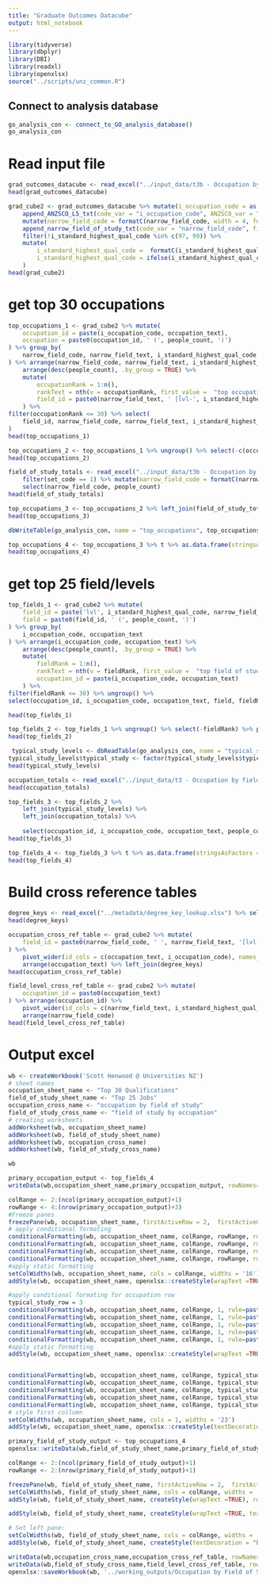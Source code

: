 ```yaml
---
title: "Graduate Outcomes Datacube"
output: html_notebook
---
```



```r
library(tidyverse)
library(dbplyr)
library(DBI)
library(readxl)
library(openxlsx)
source("../scripts/unz_common.R")
```

## Connect to analysis database

```r
go_analysis_con <- connect_to_GO_analysis_database()
go_analysis_con
```

# Read input file
```r
grad_outcomes_datacube <- read_excel("../input_data/t3b - Occupation by narrow field of study- checked.xlsx", sheet = "Occupation by narrow study", skip=4)
head(grad_outcomes_datacube)
```


```r
grad_cube2 <- grad_outcomes_datacube %>% mutate(i_occupation_code = as.character(i_occupation_code)) %>% 
    append_ANZSCO_L5_txt(code_var = "i_occupation_code", ANZSCO_var = "occupation_text") %>%
    mutate(narrow_field_code = formatC(narrow_field_code, width = 4, format = "d", flag = "0")) %>%
    append_narrow_field_of_study_txt(code_var = "narrow_field_code", field_var = "narrow_field_text") %>%
    filter(!i_standard_highest_qual_code %in% c(97, 99)) %>%
    mutate(
        i_standard_highest_qual_code =  formatC(i_standard_highest_qual_code, width = 2, format = "d", flag = "0"),
        i_standard_highest_qual_code = ifelse(i_standard_highest_qual_code == '11', 'OS', i_standard_highest_qual_code)
    )
head(grad_cube2)
```


# get top 30 occupations
```r
top_occupations_1 <- grad_cube2 %>% mutate(
    occupation_id = paste(i_occupation_code, occupation_text),
    occupation = paste0(occupation_id, ' (', people_count, ')')
) %>% group_by(
    narrow_field_code, narrow_field_text, i_standard_highest_qual_code
) %>% arrange(narrow_field_code, narrow_field_text, i_standard_highest_qual_code) %>% 
    arrange(desc(people_count), .by_group = TRUE) %>%
    mutate(
        occupationRank = 1:n(),
        rankText = nth(v = occupationRank, first_value =  "top occupation", second_value = '2nd occupation'),
        field_id = paste0(narrow_field_text, ' [lvl-', i_standard_highest_qual_code, ']')
    ) %>%
filter(occupationRank <= 30) %>% select(
    field_id, narrow_field_code, narrow_field_text, i_standard_highest_qual_code, occupationRank, rankText, occupation
) 
head(top_occupations_1)
```

```r
top_occupations_2 <- top_occupations_1 %>% ungroup() %>% select(-c(occupationRank, narrow_field_text, i_standard_highest_qual_code)) %>% pivot_wider(values_from = occupation, names_from = "rankText")
head(top_occupations_2)
```

```r
field_of_study_totals <- read_excel("../input_data/t3b - Occupation by narrow field of study- Checked.xlsx", sheet="narrow field of study totals", skip = 5, col_types = c('numeric','numeric', 'numeric')) %>%
    filter(set_code == 1) %>% mutate(narrow_field_code = formatC(narrow_field_code, width = 4, format = "d", flag = "0") ) %>%
    select(narrow_field_code, people_count)
head(field_of_study_totals)
```


```r
top_occupations_3 <- top_occupations_2 %>% left_join(field_of_study_totals) %>% select(field_id, narrow_field_code, people_count, everything())
head(top_occupations_3)
```


```r
dbWriteTable(go_analysis_con, name = "top_occupations", top_occupations_3, overwrite = TRUE)
```

```r
top_occupations_4 <- top_occupations_3 %>% t %>% as.data.frame(stringsAsFactors = FALSE)
head(top_occupations_4)
```

# get top 25 field/levels
```r
top_fields_1 <- grad_cube2 %>% mutate(
    field_id = paste('lvl', i_standard_highest_qual_code, narrow_field_text),
    field = paste0(field_id, ' (', people_count, ')')
) %>% group_by(
    i_occupation_code, occupation_text
) %>% arrange(i_occupation_code, occupation_text) %>% 
    arrange(desc(people_count), .by_group = TRUE) %>%
    mutate(
        fieldRank = 1:n(),
        rankText = nth(v = fieldRank, first_value =  "top field of study", second_value = '2nd field of study'),
        occupation_id = paste(i_occupation_code, occupation_text)
    ) %>%
filter(fieldRank <= 30) %>% ungroup() %>%
select(occupation_id, i_occupation_code, occupation_text, field, fieldRank, rankText)

head(top_fields_1)
```

```r
top_fields_2 <- top_fields_1 %>% ungroup() %>% select(-fieldRank) %>% pivot_wider(values_from = field, names_from = "rankText")
head(top_fields_2)
```

```r
 typical_study_levels <- dbReadTable(go_analysis_con, name = "typical_study_levels") %>% mutate(i_occupation_code = as.character(i_occupation_code))
typical_study_levels$typical_study <- factor(typical_study_levels$typical_study, levels = 1:5, labels = c("School", "Cert/Dipl", "Mixed", "Tertiary","Degree"))
head(typical_study_levels)
```

```r
occupation_totals <- read_excel("../input_data/t3 - Occupation by field of study - Checked.xlsx", sheet="Occupation totals", skip = 4, col_types = c('text', 'numeric'))
head(occupation_totals)
```

```r
top_fields_3 <- top_fields_2 %>% 
    left_join(typical_study_levels) %>% 
    left_join(occupation_totals) %>% 
    
    select(occupation_id, i_occupation_code, occupation_text, people_count, typical_study, everything()) %>% select(-c(occupation_text, i_occupation_code))
head(top_fields_3)
```

```r
top_fields_4 <- top_fields_3 %>% t %>% as.data.frame(stringsAsFactors = FALSE)
head(top_fields_4)
```

# Build cross reference tables
```r
degree_keys <- read_excel("../metadata/degree_key_lookup.xlsx") %>% select(-occupation_text) %>% rename(i_occupation_code = anzsco_code)
head(degree_keys)
```

```r
occupation_cross_ref_table <- grad_cube2 %>% mutate(
    field_id = paste0(narrow_field_code, ' ', narrow_field_text, '[lvl-', i_standard_highest_qual_code, ']')
) %>%
    pivot_wider(id_cols = c(occupation_text, i_occupation_code), names_from = field_id, values_from = people_count) %>%
    arrange(occupation_text) %>% left_join(degree_keys)
head(occupation_cross_ref_table)
```

```r
field_level_cross_ref_table <- grad_cube2 %>% mutate(
    occupation_id = paste0(occupation_text)
) %>% arrange(occupation_id) %>%
    pivot_wider(id_cols = c(narrow_field_text, i_standard_highest_qual_code, narrow_field_code), names_from = occupation_id, values_from = people_count) %>%
    arrange(narrow_field_code)
head(field_level_cross_ref_table)
```

# Output excel
```r
wb <- createWorkbook('Scott Henwood @ Universities NZ')
# sheet names
occupation_sheet_name <- "Top 30 Qualifications"
field_of_study_sheet_name <- "Top 25 Jobs"
occupation_cross_name <- "occupation by field of study"
field_of_study_cross_name <- "field of study by occupation"
# creating worksheets
addWorksheet(wb, occupation_sheet_name)
addWorksheet(wb, field_of_study_sheet_name)
addWorksheet(wb, occupation_cross_name)
addWorksheet(wb, field_of_study_cross_name)

wb
```

```r
primary_occupation_output <- top_fields_4
writeData(wb,occupation_sheet_name,primary_occupation_output, rowNames=TRUE, colNames = FALSE)
```

```r
colRange <- 2:(ncol(primary_occupation_output)+1)
rowRange <- 4:(nrow(primary_occupation_output)+3)
#Freeze panes
freezePane(wb, occupation_sheet_name, firstActiveRow = 2,  firstActiveCol = 2)
# apply conditional formating
conditionalFormatting(wb, occupation_sheet_name, colRange, rowRange, rule="INT(MID(INDIRECT(ADDRESS(ROW(),COLUMN())),5,2))>=0", style = openxlsx::createStyle(bgFill = "#F4C724"))
conditionalFormatting(wb, occupation_sheet_name, colRange, rowRange, rule='=MID(INDIRECT(ADDRESS(ROW(),COLUMN())),5,2)="OS"', style = openxlsx::createStyle(bgFill = "#F4C724"))
conditionalFormatting(wb, occupation_sheet_name, colRange, rowRange, rule="INT(MID(INDIRECT(ADDRESS(ROW(),COLUMN())),5,2))>3", style = openxlsx::createStyle(bgFill = "#74B9FF"))
conditionalFormatting(wb, occupation_sheet_name, colRange, rowRange, rule="INT(MID(INDIRECT(ADDRESS(ROW(),COLUMN())),5,2))>=7", style = openxlsx::createStyle(bgFill = "#45CE30"))
#apply static formatting
setColWidths(wb, occupation_sheet_name, cols = colRange, widths = '16')
addStyle(wb, occupation_sheet_name, openxlsx::createStyle(wrapText =TRUE), rows = rowRange, cols = colRange, gridExpand = TRUE)

#apply conditional formating for occupation row
typical_study_row = 3
conditionalFormatting(wb, occupation_sheet_name, colRange, 1, rule=paste0('INDIRECT(ADDRESS(ROW()+',typical_study_row-1,',COLUMN()))="School"'), style = openxlsx::createStyle(bgFill = "#bf8f00"))
conditionalFormatting(wb, occupation_sheet_name, colRange, 1, rule=paste0('INDIRECT(ADDRESS(ROW()+',typical_study_row-1,',COLUMN()))="Cert/Dipl"'), style = openxlsx::createStyle(bgFill = "#b4c6e7"))
conditionalFormatting(wb, occupation_sheet_name, colRange, 1, rule=paste0('INDIRECT(ADDRESS(ROW()+',typical_study_row-1,',COLUMN()))="Mixed"'), style = openxlsx::createStyle(bgFill = "#ededed"))
conditionalFormatting(wb, occupation_sheet_name, colRange, 1, rule=paste0('INDIRECT(ADDRESS(ROW()+',typical_study_row-1,',COLUMN()))="Tertiary"'), style = openxlsx::createStyle(bgFill = "#92d050"))
conditionalFormatting(wb, occupation_sheet_name, colRange, 1, rule=paste0('INDIRECT(ADDRESS(ROW()+',typical_study_row-1,',COLUMN()))="Degree"'), style = openxlsx::createStyle(bgFill = "#00ff00"))
#apply static formatting
addStyle(wb, occupation_sheet_name, openxlsx::createStyle(wrapText =TRUE, textDecoration = "bold"), rows = 1, cols = colRange, gridExpand = TRUE)


conditionalFormatting(wb, occupation_sheet_name, colRange, typical_study_row, rule='INDIRECT(ADDRESS(ROW(),COLUMN()))="School"', style = openxlsx::createStyle(bgFill = "#bf8f00"))
conditionalFormatting(wb, occupation_sheet_name, colRange, typical_study_row, rule='INDIRECT(ADDRESS(ROW(),COLUMN()))="Cert/Dipl"', style = openxlsx::createStyle(bgFill = "#b4c6e7"))
conditionalFormatting(wb, occupation_sheet_name, colRange, typical_study_row, rule='INDIRECT(ADDRESS(ROW(),COLUMN()))="Mixed"', style = openxlsx::createStyle(bgFill = "#ededed"))
conditionalFormatting(wb, occupation_sheet_name, colRange, typical_study_row, rule='INDIRECT(ADDRESS(ROW(),COLUMN()))="Tertiary"', style = openxlsx::createStyle(bgFill = "#92d050"))
conditionalFormatting(wb, occupation_sheet_name, colRange, typical_study_row, rule='INDIRECT(ADDRESS(ROW(),COLUMN()))="Degree"', style = openxlsx::createStyle(bgFill = "#00ff00"))
# style first collumn
setColWidths(wb, occupation_sheet_name, cols = 1, widths = '23')
addStyle(wb, occupation_sheet_name, openxlsx::createStyle(textDecoration = "bold"), rows = rowRange, cols = 1, gridExpand = TRUE)
```

```r
primary_field_of_study_output <- top_occupations_4
openxlsx::writeData(wb,field_of_study_sheet_name,primary_field_of_study_output, rowNames=TRUE, colNames = FALSE)
```

```r
colRange <- 2:(ncol(primary_field_of_study_output)+1)
rowRange <- 2:(nrow(primary_field_of_study_output)+1)

freezePane(wb, field_of_study_sheet_name, firstActiveRow = 2,  firstActiveCol = 2)
setColWidths(wb, field_of_study_sheet_name, cols = colRange, widths = '16')
addStyle(wb, field_of_study_sheet_name, createStyle(wrapText =TRUE), rows = rowRange, cols = colRange, gridExpand = TRUE)

addStyle(wb, field_of_study_sheet_name, createStyle(wrapText =TRUE, textDecoration = "bold"), rows = 1, cols = colRange, gridExpand = TRUE)

# Set left pane:
setColWidths(wb, field_of_study_sheet_name, cols = colRange, widths = '23')
addStyle(wb, field_of_study_sheet_name, createStyle(textDecoration = "bold"), rows = rowRange, cols = 1, gridExpand = TRUE)
```

```r
writeData(wb,occupation_cross_name,occupation_cross_ref_table, rowNames=FALSE, colNames = TRUE)
writeData(wb,field_of_study_cross_name,field_level_cross_ref_table, rowNames=FALSE, colNames = TRUE)
openxlsx::saveWorkbook(wb, '../working_outputs/Occupation by Field of Study Analysis 2.xlsx', overwrite = T)
```

